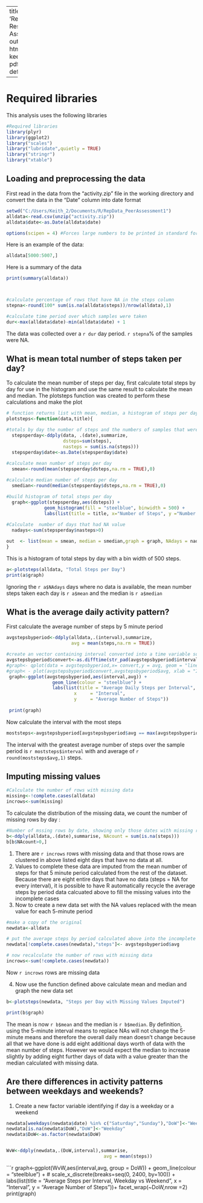 

---
title: 'Reproducible Research: Peer Assessment 1'
output:
  html_document:
    keep_md: yes
  pdf_document: default
  
 
---
# Required libraries
This analysis uses the following libraries
```r
#Required libraries
library(plyr)
library(ggplot2)
library("scales")
library("lubridate",quietly = TRUE)
library("stringr")
library("xtable")
```

## Loading and preprocessing the data
First read in the data from the "activity.zip" file in the working directory and convert the data in the "Date"  column into date format
```r
setwd("C:/Users/Keith_2/Documents/R/RepData_PeerAssessment1")
alldata<-read.csv(unzip("activity.zip")) 
alldata$date<-as.Date(alldata$date)

options(scipen = 4) #Forces large numbers to be printed in standard form by knitR
```
Here is an example of the data:
```r
alldata[5000:5007,]
```

Here is a summary of the data
```r

print(summary(alldata))



#calculate percentage of rows that have NA in the steps column
stepna<-round(100* sum(is.na(alldata$steps))/nrow(alldata),1)

#calculate time period over which samples were taken
dur<-max(alldata$date)-min(alldata$date) + 1


```

The data was collected over a `r dur` day period. `r stepna`% of the samples were NA.

## What is mean total number of steps taken per day?

To calculate the mean number of steps per day, first calculate total steps by day for use in the histogram and use the same result to calculate the mean and median.  The plotsteps function was created to perform these calculations and make the plot

```r
# function returns list with mean, median, a histogram of steps per day and a count of the number of days with missing data
plotsteps<-function(data,title){

#totals by day the number of steps and the numbers of samples that were NA
  stepsperday<-ddply(data, .(date),summarize, 
                     dsteps=sum(steps),
                     nasteps = sum(is.na(steps)))
  stepsperday$date<-as.Date(stepsperday$date)  
  
#calculate mean number of steps per day
  smean<-round(mean(stepsperday$dsteps,na.rm = TRUE),0)

#calculate median number of steps per day
  smedian<-round(median(stepsperday$dsteps,na.rm = TRUE),0)

#build histogram of total steps per day 
  graph<-ggplot(stepsperday,aes(dsteps)) +
              geom_histogram(fill = "steelblue", binwidth = 500) + 
              labs(list(title = title, x="Number of Steps", y ="Number of Days"))
  
#Calculate  number of days that had NA value
  nadays<-sum(stepsperday$nasteps>0)              

out  <- list(mean = smean, median = smedian,graph = graph, NAdays = nadays)
}
```

This is a histogram of total steps by day with a bin width of 500 steps.   
```r
a<-plotsteps(alldata, "Total Steps per Day")
print(a$graph)

```

Ignoring the `r a$NAdays` days where no data is available, the mean number steps taken each day is `r a$mean` and the median is `r a$median`

## What is the average daily activity pattern?
First calculate the average number of steps by 5 minute period
```r

avgstepsbyperiod<-ddply(alldata,.(interval),summarize,
                        avg = mean(steps,na.rm = TRUE))

#create an vector containing interval converted into a time variable so that it can be plotted 
avgstepsbyperiod$convert<-as.difftime(str_pad(avgstepsbyperiod$interval,4,side = "left", pad= "0"),format = "%H%M")
#graph<- qplot(data = avgstepsbyperiod,x= convert,y = avg, geom = "line")
#graph< - plot(avgstepsbyperiod$convert,avgstepsbyperiod$avg, xlab = "Interval", ylab = "Average Steps",type = "l")
 graph<-ggplot(avgstepsbyperiod,aes(interval,avg)) +
                 geom_line(colour = "steelblue") + 
                 labs(list(title = "Average Daily Steps per Interval", 
                         x     = "Interval", 
                         y     = "Average Number of Steps"))
                
 print(graph)
```
Now calculate the interval with the most steps
```r
moststeps<-avgstepsbyperiod[avgstepsbyperiod$avg == max(avgstepsbyperiod$avg),]


```

The interval with the greatest average number of steps over the sample period is `r moststeps$interval` with and average of `r round(moststeps$avg,1)` steps.  

## Imputing missing values

``` r
#Calculate the number of rows with missing data
missing<-!complete.cases(alldata)
incrows<-sum(missing)
```

To calculate the distribution of the missing data,  we count the number of missing rows by day :

```r
#Number of mssing rows by date, showing only those dates with missing rows > 0
b<-ddply(alldata,.(date),summarise, NAcount = sum(is.na(steps)))
b[b$NAcount>0,]

```
1. There are `r incrows` rows with missing data and that those rows are clustered in above listed eight days that have no data at all.
2. Values to complete these data are imputed from the mean number of steps for that 5 minute period calculated from the rest of the dataset.  Because there are eight entire days that have no data (steps = NA for every interval), it is possible to have R automatically recycle the average steps by period data calcuated above to fill the missing values into the incomplete cases
3. Now to create a new data set with the NA values replaced with the mean value for each 5-minute period
```r
#make a copy of the original
newdata<-alldata

# put the average steps by period calculated above into the incomplete cases.  R will automatically recycle the data so that all eight days are updated
newdata[!complete.cases(newdata),"steps"]<- avgstepsbyperiod$avg

# now recalculate the number of rows with missing data
incrows<-sum(!complete.cases(newdata))
``` 

  Now `r incrows` rows are missing data

4. Now use the function defined above calculate mean and median and graph the new data set
```r
b<-plotsteps(newdata, "Steps per Day with Missing Values Imputed")

print(b$graph)
```             

The mean is now `r b$mean` and the median is `r b$median`.  By definition, using the 5-minute interval means to replace NAs will not change the 5-minute means and therefore the overall daily mean doesn't change because all that we have done is add eight additional days worth of data with the mean number of steps.  However we would expect the median to increase slightly by adding eight further days of data with a value greater than the median calculated with missing data. 

## Are there differences in activity patterns between weekdays and weekends?

1. Create a new factor variable identifying if day is a weekday or a weekend
```r

newdata[weekdays(newdata$date) %in% c("Saturday","Sunday"),"DoW"]<-"Weekend"
newdata[is.na(newdata$DoW),"DoW"]<-"Weekday"
newdata$DoW<-as.factor(newdata$DoW)


WvW<-ddply(newdata,.(DoW,interval),summarise,
                                    avg = mean(steps))
```
```r
graph<-ggplot(WvW,aes(interval,avg, group = DoW)) +
              geom_line(colour = "steelblue") + 
    #          scale_x_discrete(breaks=seq(0, 2400, by=100)) +
              labs(list(title = "Average Steps per Interval, Weekday vs Weekend", 
                        x     = "Interval", 
                        y     = "Average Number of Steps"))+
              facet_wrap(~DoW,nrow =2)
print(graph)

